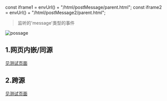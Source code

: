 const iframe1 = envUrl() + "/html/postMessage/parent.html";
const iframe2 = envUrl() + "/html/postMessage2/parent.html";

> 监听的'message'类型的事件

![possage](./imgs/postMessage.png)

## 1.网页内嵌/同源 

<a href={iframe1} target='_blank'>见测试页面</a>

## 2.跨源

<a href={iframe2} target='_blank'>见测试页面</a>
